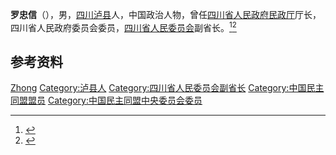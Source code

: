 '''罗忠信'''（{{bd|1897年||1962年}}），男，[[四川|四川]][[泸县|泸县]]人，中国政治人物，曾任[[四川省人民政府民政厅|四川省人民政府民政厅]]厅长，四川省人民政府委员会委员，[[四川省人民委员会|四川省人民委员会]]副省长。<ref>{{Cite book|title=中华军事人物大辞典|author=吴如蒿著; 陈策才, 张光彩, 赵功德等副主编|publisher=新华出版社|year=1989|isbn=|location=北京|pages=}}</ref><ref>{{Cite book|title=中华人民共和国职官志|author=何虎生, 李耀东, 向常福主编|publisher=中国社会出版社|year=2003|isbn=9787800883934|location=北京|pages=}}</ref>

== 参考资料 ==
{{reflist}}

{{中国人物小作品}}

{{Authority control}}
{{DEFAULTSORT:Luo罗}}
[[Category:罗姓|Zhong]]
[[Category:泸县人|Category:泸县人]]
[[Category:四川省人民委员会副省长|Category:四川省人民委员会副省长]]
[[Category:中国民主同盟盟员|Category:中国民主同盟盟员]]
[[Category:中国民主同盟中央委员会委员|Category:中国民主同盟中央委员会委员]]